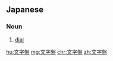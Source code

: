 ==Japanese==
{{ja-kanjitab|もん|k1=も|じ|ばん|yomi=on}}

===Noun===
{{ja-noun|もじばん}}

# [[dial]] {{gloss|clock face}}

[[hu:文字盤]]
[[mg:文字盤]]
[[chr:文字盤]]
[[zh:文字盤]]